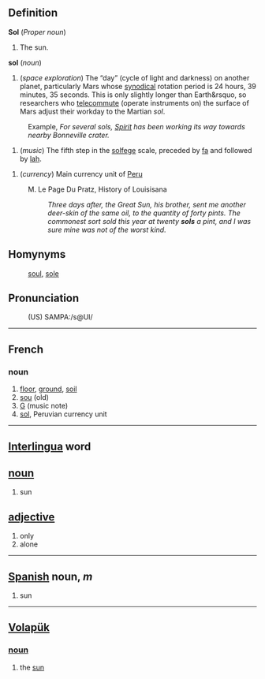 ==Definition==

<b>Sol</b> (<i>Proper noun</i>)
# The sun.

<b>sol</b> (<i>noun</i>)
# (<i>space exploration</I>) The &ldquo;day&rdquo; (cycle of light and darkness) on another planet, particularly Mars whose [[synodical]] rotation period is 24 hours, 39 minutes, 35 seconds.  This is only slightly longer than Earth&rsquo, so researchers who [[telecommute]] (operate instruments on) the surface of Mars adjust their workday to the Martian ''sol''.

:Example, ''For several sols, [[Spirit]] has been working its way towards nearby Bonneville crater.''

# (<i>music</i>) The fifth step in the [[solfege]] scale, preceded by [[fa]] and followed by [[lah]].

# (<i>currency</i>) Main currency unit of [[Peru]]
:M. Le Page Du Pratz, History of Louisisana 
:: <i>Three days after, the Great Sun, his brother, sent me another deer-skin of the same oil, to the quantity of forty pints. The commonest sort sold this year at twenty <b>sols</b> a pint, and I was sure mine was not of the worst kind.</i>

==Homynyms==
: [[soul]], [[sole]]

==Pronunciation==
:(US) SAMPA:/s@Ul/

----
==French==
===noun===
#[[floor]], [[ground]], [[soil]]
#[[sou]] (old)
#[[G]] (music note)
#[[sol]], Peruvian currency unit

----
== [[Interlingua]] word ==
== [[noun]] ==
#sun
== [[adjective]] ==
#only
#alone

----
== [[Spanish]] noun, ''m'' ==
# sun

----
== [[Volapük]] == 
=== [[noun]] === 
# the [[sun]]